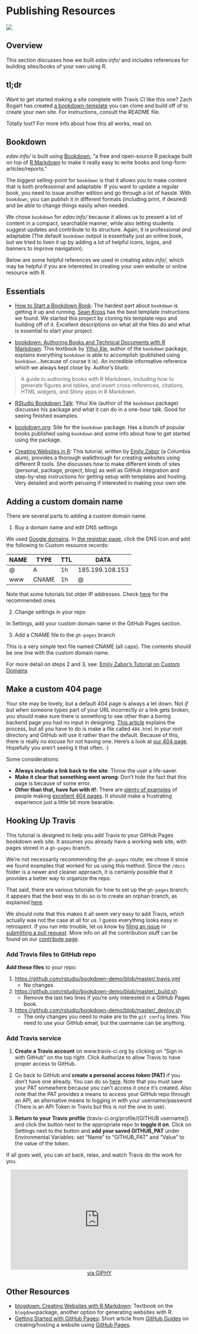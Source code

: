 # Publishing Resources {#publish}

![](images/banners/banner_publish.png)

## Overview

This section discusses how we built *edav.info/* and includes references for building sites/books of your own using R.

## tl;dr

Want to get started making a site complete with Travis CI like this one? Zach Bogart has created [a bookdown-template](https://github.com/zachbogart/bookdown-template){target="_blank"} you can clone and build off of to create your own site. For instructions, consult the README file. 

Totally lost? For more info about how this all works, read on.

## Bookdown

*edav.info/* is built using [Bookdown](https://bookdown.org/){target="_blank"}, "a free and open-source R package built on top of [R Markdown](https://rmarkdown.rstudio.com/){target="_blank"} to make it really easy to write books and long-form articles/reports."

The biggest selling-point for `bookdown` is that it allows you to make content that is both professional and adaptable. If you want to update a regular book, you need to issue another edition and go through a lot of hassle. With `bookdown`, you can publish it in different formats (including print, if desired) and be able to change things easily when needed.

We chose `bookdown` for *edav.info/* because it allows us to present a lot of content in a compact, searchable manner, while also letting students suggest updates and contribute to its structure. Again, it is professional *and* adaptable (The default `bookdown` output is essentially just an online book, but we tried to liven it up by adding a lot of helpful icons, logos, and banners to improve navigation).

Below are some helpful references we used in creating *edav.info/*, which may be helpful if you are interested in creating your own website or online resource with R.

## Essentials

- [How to Start a Bookdown Book](http://seankross.com/2016/11/17/How-to-Start-a-Bookdown-Book.html){target="_blank"}: The hardest part about `bookdown` is getting it up and running. [Sean Kross](http://seankross.com/about/){target="_blank"} has the best template instructions we found. We started this project by cloning his template repo and building off of it. Excellent descriptions on what all the files do and what is essential to start your project.

- [bookdown: Authoring Books and Technical Documents with R Markdown](https://bookdown.org/yihui/bookdown/){target="_blank"}: This textbook by [Yihui Xie](https://yihui.name/en/){target="_blank"}, author of the `bookdown` package, explains everything `bookdown` is able to accomplish (published using `bookdown`...because of course it is). An incredible informative reference which we always kept close by. Author's blurb:

> A guide to authoring books with R Markdown, including how to generate figures and tables, and insert cross-references, citations, HTML widgets, and Shiny apps in R Markdown. 
>

- [RStudio Bookdown Talk](https://www.rstudio.com/resources/webinars/introducing-bookdown/){target="_blank"}: Yihui Xie (author of the `bookdown` package) discusses his package and what it can do in a one-hour talk. Good for seeing finished examples.

- [bookdown.org](https://bookdown.org/home/about.html){target="_blank"}: Site for the `bookdown` package. Has a bunch of popular books published using `bookdown` and some info about how to get started using the package.

- [Creating Websites in R](http://www.emilyzabor.com/tutorials/rmarkdown_websites_tutorial.html){target="_blank"}: This tutorial, written by [Emily Zabor](http://www.emilyzabor.com/){target="_blank"} (a Columbia alum), provides a thorough walkthrough for creating websites using different R tools. She discusses how to make different kinds of sites (personal, package, project, blog) as well as GitHub integration and step-by-step instructions for getting setup with templates and hosting. Very detailed and worth perusing if interested in making your own site.
    
## Adding a custom domain name

There are several parts to adding a custom domain name.

1. Buy a domain name and edit DNS settings

We used [Google domains](https://domains.google.com/){target="_blank"}. In [the registrar page](https://domains.google.com/registrar){target="_blank"}, click the DNS icon and add the following to Custom resource records:

|NAME|TYPE|TTL|DATA|
|----|----|---|----|
|@|A|1h|185.199.108.153|
|www|CNAME|1h|@|

Note that some tutorials list older IP addresses.  Check [here](https://help.github.com/articles/troubleshooting-custom-domains/#dns-configuration-errors){target="_blank"} for the recommended ones.

2. Change settings in your repo

In Settings, add your custom domain name in the GitHub Pages section.

3. Add a CNAME file to the `gh-pages` branch

This is a very simple text file named CNAME (all caps). The contents should be one line with the custom domain name. 

For more detail on steps 2 and 3, see: [Emily Zabor's Tutorial on Custom Domains](http://www.emilyzabor.com/tutorials/rmarkdown_websites_tutorial.html#custom_domains){target="_blank"}

## Make a custom 404 page

Your site may be lovely, but a default 404 page is always a let down. Not *if* but *when* someone types part of your URL incorrectly or a link gets broken, you should make sure there is something to see other than a boring backend page you had no input in designing. [This article](https://mycyberuniverse.com/developing/custom-404-page-for-website-hosted-on-github.html){target="_blank"} explains the process, but all you have to do is make a file called `404.html` in your root directory and GitHub will use it rather than the default. Because of this, there is really no excuse for not having one. Here's a look at [our 404 page](404.html). Hopefully you aren't seeing it that often. :)

Some considerations:

- **Always include a link back to the site**: Throw the user a life-saver.
- **Make it clear that something went wrong**: Don't hide the fact that this page is because of some error.
- **Other than that, have fun with it!**: There are [plenty of examples](https://www.canva.com/learn/404-page-design/){target="_blank"} of people making [excellent 404 pages](https://www.pagecloud.com/blog/best-404-pages){target="_blank"}. It should make a frustrating experience just a little bit more bearable.
    
## Hooking Up Travis

This tutorial is designed to help you add Travis to your GitHub Pages bookdown web site.  It assumes you already have a working web site, with pages stored in a `gh-pages` branch. 

We're not necessarily recommending the `gh-pages` route; we chose it since we found examples that worked for us using this method.  Since the `/docs` folder is a newer and cleaner approach, it is certainly possible that it provides a better way to organize the repo.

That said, there are various tutorials for how to set up the `gh-pages` branch; it appears that the best way to do so is to create an orphan branch, as explained [here](https://www.bruttin.com/2017/12/22/github-ghpages-worktree.html){target="_blank}.

We should note that this makes it all seem very easy to add Travis, which actually was not the case at all for us.  I guess everything looks easy in retrospect. If you run into trouble, let us know by [filing an issue](https://github.com/jtr13/edav/issues){target="_blank"} or [submitting a pull request](https://github.com/jtr13/edav/pulls){target="_blank}. More info on all the contribution stuff can be found on our [contribute page](contribute.html).

### Add Travis files to GitHub repo

**Add these files** to your repo:

1. [https://github.com/rstudio/bookdown-demo/blob/master/.travis.yml](https://github.com/rstudio/bookdown-demo/blob/master/.travis.yml){target="_blank}
    - No changes

2. [https://github.com/rstudio/bookdown-demo/blob/master/_build.sh](https://github.com/rstudio/bookdown-demo/blob/master/_build.sh){target="_blank}
    - Remove the last two lines if you're only interested in a GitHub Pages book.

3. [https://github.com/rstudio/bookdown-demo/blob/master/_deploy.sh](https://github.com/rstudio/bookdown-demo/blob/master/_deploy.sh){target="_blank}
    - The only changes you need to make are to the `git config` lines. You need to use your GitHub email, but the username can be anything.

### Add Travis service

1. **Create a Travis account** on www.travis-ci.org by clicking on "Sign in with GitHub" on the top right.  Click Authorize to allow Travis to have proper access to GitHub.

2. Go back to GitHub and **create a personal access token (PAT)** if you don't have one already.  You can do so [here](https://github.com/settings/tokens). Note that you must save your PAT somewhere because you can't access it once it's created.  Also note that the PAT provides a means to access your GitHub repo through an API, an alternative means to logging in with your username/password (There is an API Token in Travis but this is *not* the one to use).

3. **Return to your Travis profile** (travis-ci.org/profile/[GITHUB username]) and click the button next to the appropriate repo to **toggle it on**.  Click on Settings next to the button and **add your saved GITHUB_PAT** under Environmental Variables: set "Name" to "GITHUB_PAT" and "Value" to the value of the token.

If all goes well, you can sit back, relax, and watch Travis do the work for you.

<center>
<iframe src="https://giphy.com/embed/lPdn5MOabkgCY" width="480" height="270" frameBorder="0" class="giphy-embed" allowFullScreen></iframe><br /><a href="https://giphy.com/gifs/the-simpsons-homer-simpson-exercise-lPdn5MOabkgCY">via GIPHY</a>
</center>

## Other Resources

- [blogdown: Creating Websites with R Markdown](https://bookdown.org/yihui/blogdown/){target="_blank"}: Textbook on the `blogdown`package, another option for generating websites with R.
- [Getting Started with GitHub Pages](https://guides.github.com/features/pages/){target="_blank"}: Short article from [GitHub Guides](https://guides.github.com/){target="_blank"} on creating/hosting a website using [GitHub Pages](https://pages.github.com/){target="_blank"}.


